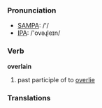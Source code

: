 {{rfc}}
=== Pronunciation ===
*[[w:SAMPA|SAMPA]]: /'/
*[[w:IPA|IPA]]: /'ovəɻleɪn/

=== Verb ===

'''overlain'''

# past participle of to [[overlie]]

=== Translations ===